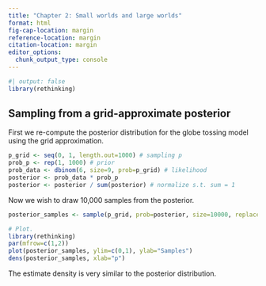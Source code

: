 ```yaml
---
title: "Chapter 2: Small worlds and large worlds"
format: html
fig-cap-location: margin
reference-location: margin
citation-location: margin
editor_options: 
  chunk_output_type: console
---
```


```r
#| output: false
library(rethinking)
```

## Sampling from a grid-approximate posterior 

First we re-compute the posterior distribution
for the globe tossing model using the grid approximation.

```r
p_grid <- seq(0, 1, length.out=1000) # sampling p
prob_p <- rep(1, 1000) # prior
prob_data <- dbinom(6, size=9, prob=p_grid) # likelihood
posterior <- prob_data * prob_p 
posterior <- posterior / sum(posterior) # normalize s.t. sum = 1
```

Now we wish to draw 10,000 samples from the posterior. 

```r
posterior_samples <- sample(p_grid, prob=posterior, size=10000, replace=TRUE)

# Plot.
library(rethinking)
par(mfrow=c(1,2))
plot(posterior_samples, ylim=c(0,1), ylab="Samples")
dens(posterior_samples, xlab="p")
```

The estimate density is very similar to the posterior distribution.